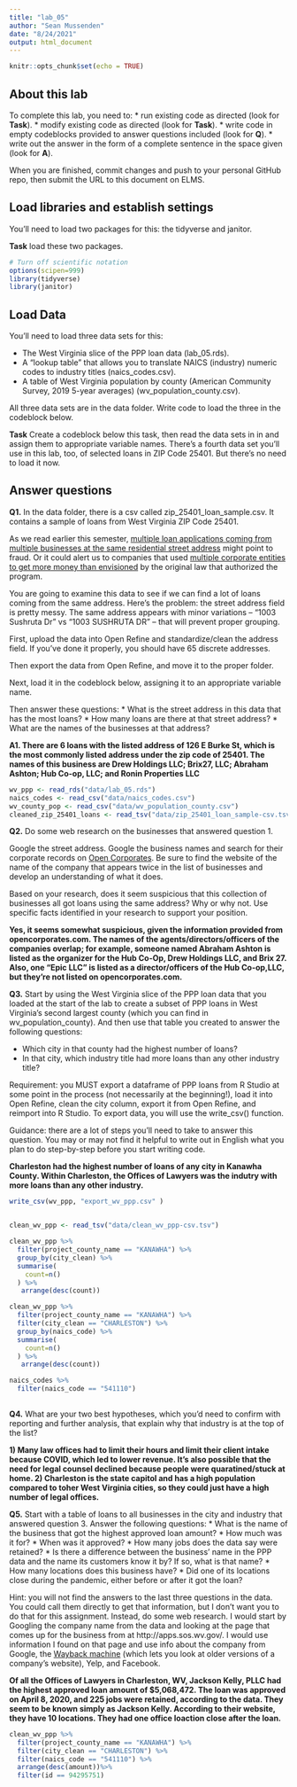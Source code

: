```yaml
---
title: "lab_05"
author: "Sean Mussenden"
date: "8/24/2021"
output: html_document
---
```


```r
knitr::opts_chunk$set(echo = TRUE)
```

## About this lab

To complete this lab, you need to:
* run existing code as directed (look for **Task**).
* modify existing code as directed (look for **Task**).
* write code in empty codeblocks provided to answer questions included (look for **Q**).
* write out the answer in the form of a complete sentence in the space given (look for **A**).

When you are finished, commit changes and push to your personal GitHub repo, then submit the URL to this document on ELMS.

## Load libraries and establish settings

You'll need to load two packages for this: the tidyverse and janitor.

**Task** load these two packages.

```r
# Turn off scientific notation
options(scipen=999)
library(tidyverse)
library(janitor)

```

## Load Data

You'll need to load three data sets for this:

* The West Virginia slice of the PPP loan data (lab_05.rds).
* A "lookup table" that allows you to translate NAICS (industry) numeric codes to industry titles (naics_codes.csv).
* A table of West Virginia population by county (American Community Survey, 2019 5-year averages) (wv_population_county.csv).

All three data sets are in the data folder.  Write code to load the three in the codeblock below.

**Task** Create a codeblock below this task, then read the data sets in in and assign them to appropriate variable names. There's a fourth data set you'll use in this lab, too, of selected loans in ZIP Code 25401. But there's no need to load it now.

## Answer questions

**Q1.** In the data folder, there is a csv called zip_25401_loan_sample.csv.  It contains a sample of loans from West Virginia ZIP Code 25401. 

As we read earlier this semester, [multiple loan applications coming from multiple businesses at the same residential street address](https://www.nytimes.com/2021/08/17/business/ppp-fraud-covid.html) might point to fraud. Or it could alert us to companies that used [multiple corporate entities to get more money than envisioned](https://www.propublica.org/article/different-names-same-address-how-big-businesses-got-government-loans-meant-for-small-businesses) by the original law that authorized the program.   

You are going to examine this data to see if we can find a lot of loans coming from the same address.  Here's the problem: the street address field is pretty messy.  The same address appears with minor variations --  "1003 Sushruta Dr" vs "1003 SUSHRUTA DR" -- that will prevent proper grouping. 

First, upload the data into Open Refine and standardize/clean the address field. If you've done it properly, you should have 65 discrete addresses. 

Then export the data from Open Refine, and move it to the proper folder. 

Next, load it in the codeblock below, assigning it to an appropriate variable name. 

Then answer these questions:
* What is the street address in this data that has the most loans?
* How many loans are there at that street address?
* What are the names of the businesses at that address?

**A1. There are 6 loans with the listed address of 126 E Burke St, which is the most commonly listed address under the zip code of 25401. The names of this business are Drew Holdings LLC; Brix27, LLC; Abraham Ashton; Hub Co-op, LLC; and Ronin Properties LLC**

```r
wv_ppp <- read_rds("data/lab_05.rds")
naics_codes <- read_csv("data/naics_codes.csv")
wv_county_pop <- read_csv("data/wv_population_county.csv")
cleaned_zip_25401_loans <- read_tsv("data/zip_25401_loan_sample-csv.tsv")
```

**Q2.** Do some web research on the businesses that answered question 1.  

Google the street address.  Google the business names and search for their corporate records on [Open Corporates](https://opencorporates.com/). Be sure to find the website of the name of the company that appears twice in the list of businesses and develop an understanding of what it does. 

Based on your research, does it seem suspicious that this collection of businesses all got loans using the same address? Why or why not. Use specific facts identified in your research to support your position. 

**Yes, it seems somewhat suspicious, given the information provided from opencorporates.com. The names of the agents/directors/officers of the companies overlap; for example, someone named Abraham Ashton is listed as the organizer for the Hub Co-Op, Drew Holdings LLC, and Brix 27. Also, one "Epic LLC" is listed as a director/officers of the Hub Co-op,LLC, but they're not listed on opencorporates.com.**

**Q3.** Start by using the West Virginia slice of the PPP loan data that you loaded at the start of the lab to create a subset of PPP loans in West Virginia's second largest county (which you can find in wv_population_county). And then use that table you created to answer the following questions:

* Which city in that county had the highest number of loans? 
* In that city, which industry title had more loans than any other industry title? 

Requirement: you MUST export a dataframe of PPP loans from R Studio at some point in the process (not necessarily at the beginning!), load it into Open Refine, clean the city column, export it from Open Refine, and reimport into R Studio. To export data, you will use the write_csv() function.

Guidance: there are a lot of steps you'll need to take to answer this question. You may or may not find it helpful to write out in English what you plan to do step-by-step before you start writing code.   

**Charleston had the highest number of loans of any city in Kanawha County. Within Charleston, the Offices of Lawyers was the indutry with more loans than any other industry.**

```r
write_csv(wv_ppp, "export_wv_ppp.csv" )


clean_wv_ppp <- read_tsv("data/clean_wv_ppp-csv.tsv")

clean_wv_ppp %>%
  filter(project_county_name == "KANAWHA") %>%
  group_by(city_clean) %>%
  summarise(
    count=n()
  ) %>%
   arrange(desc(count))

clean_wv_ppp %>%
  filter(project_county_name == "KANAWHA") %>%
  filter(city_clean == "CHARLESTON") %>%
  group_by(naics_code) %>%
  summarise(
    count=n()
  ) %>%
   arrange(desc(count))

naics_codes %>%
  filter(naics_code == "541110")
  
```

**Q4.** What are your two best hypotheses, which you'd need to confirm with reporting and further analysis, that explain why that industry is at the top of the list?

**1) Many law offices had to limit their hours and limit their client intake because COVID, which led to lower revenue. It's also possible that the need for legal counsel declined because people were quaratined/stuck at home. 2) Charleston is the state capitol and has a high population compared to toher West Virginia cities, so they could just have a high number of legal offices.  ** 

**Q5.** Start with a table of loans to all businesses in the city and industry that answered question 3. Answer the following questions:
* What is the name of the business that got the highest approved loan amount? 
* How much was it for?
* When was it approved?
* How many jobs does the data say were retained?
* Is there a difference between the business' name in the PPP data and the name its customers know it by? If so, what is that name?
* How many locations does this business have? 
* Did one of its locations close during the pandemic, either before or after it got the loan?

Hint: you will not find the answers to the last three questions in the data.  You could call them directly to get that information, but I don't want you to do that for this assignment.  Instead, do some web research. I would start by Googling the company name from the data and looking at the page that comes up for the business from at http://apps.sos.wv.gov/. I would use information I found on that page and use info about the company from Google, the [Wayback machine](https://archive.org/web/) (which lets you look at older versions of a company's website), Yelp, and Facebook. 

**Of all the Offices of Lawyers in Charleston, WV, Jackson Kelly, PLLC had the highest approved loan amount of $5,068,472. The loan was approved on April 8, 2020, and 225 jobs were retained, according to the data. They seem to be known simply as Jackson Kelly. According to their website, they have 10 locations. They had one office loaction close after the loan. **
```r
clean_wv_ppp %>%
  filter(project_county_name == "KANAWHA") %>%
  filter(city_clean == "CHARLESTON") %>%
  filter(naics_code == "541110") %>%
  arrange(desc(amount))%>%
  filter(id == 94295751) 
```
